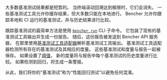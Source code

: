 大多数基准测试结果都是短暂的。
当终端滚动回溯达到极限时，它们会消失。
一些基准测试工具允许你缓存结果，但大多数只能在本地进行。
Bencher 允许你跟踪本地和 CI 运行的基准测试，并与历史结果进行比较。

跟踪基准测试的最简单方法是使用 <code><a href="/zh/docs/explanation/bencher-run/">bencher run</a></code> CLI 子命令。
它包装了现有的基准测试工具输出并生成一份报告。
随后，这份报告被发送到 Bencher API 服务器，
在那里使用[基准测试工具适配器](/zh/docs/explanation/adapters/)解析基准测试工具输出。
基准测试工具适配器检测所有存在的基准测试及其相应的度量。
这些基准测试和度量与报告一起被保存。
如果设置了[阈值](/zh/docs/explanation/thresholds/)，
新的度量将与报告中每个基准测试的历史度量进行比较。
如果检测到回归，将生成一条警报。

从此，我们将你的“基准测试”称为“性能回归测试”以避免任何混淆。